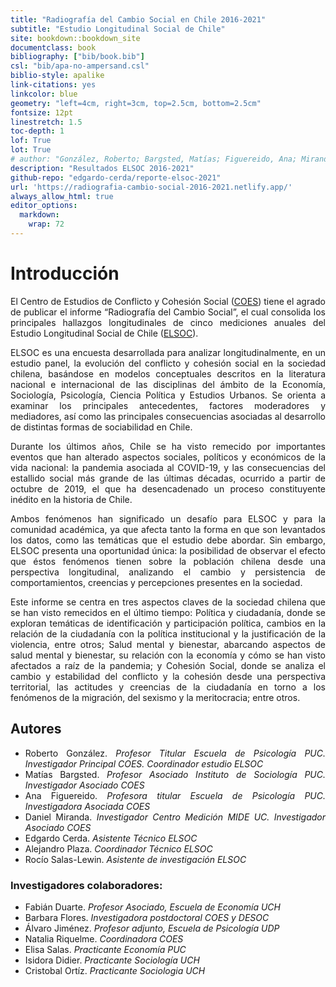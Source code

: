 ```yaml
--- 
title: "Radiografía del Cambio Social en Chile 2016-2021"
subtitle: "Estudio Longitudinal Social de Chile"
site: bookdown::bookdown_site
documentclass: book
bibliography: ["bib/book.bib"]
csl: "bib/apa-no-ampersand.csl"
biblio-style: apalike
link-citations: yes
linkcolor: blue
geometry: "left=4cm, right=3cm, top=2.5cm, bottom=2.5cm"
fontsize: 12pt
linestretch: 1.5
toc-depth: 1
lof: True
lot: True
# author: "González, Roberto; Bargsted, Matías; Figuereido, Ana; Miranda, Daniel; Cerda, Edgardo; Plaza, Alejandro; Salas-Lewin, Rocío"
description: "Resultados ELSOC 2016-2021"
github-repo: "edgardo-cerda/reporte-elsoc-2021"
url: 'https://radiografia-cambio-social-2016-2021.netlify.app/'
always_allow_html: true
editor_options: 
  markdown: 
    wrap: 72
---
```



# Introducción {-}

<div style="text-align: justify">

El Centro de Estudios de Conflicto y Cohesión Social ([COES](https://coes.cl/)) tiene el agrado de publicar el informe “Radiografía del Cambio Social”, el cual consolida los principales hallazgos longitudinales de cinco mediciones anuales del Estudio Longitudinal Social de Chile ([ELSOC](https://coes.cl/encuesta-panel/)).

ELSOC es una encuesta desarrollada para analizar longitudinalmente, en un estudio panel, la evolución del conflicto y cohesión social en la sociedad chilena, basándose en modelos conceptuales descritos en la literatura nacional e internacional de las disciplinas del ámbito de la Economía, Sociología, Psicología, Ciencia Política y Estudios Urbanos. Se orienta a examinar los principales antecedentes, factores moderadores y mediadores, así como las principales consecuencias asociadas al desarrollo de distintas formas de sociabilidad en Chile.

Durante los últimos años, Chile se ha visto remecido por importantes eventos que han alterado aspectos sociales, políticos y económicos de la vida nacional: la pandemia asociada al COVID-19, y las consecuencias del estallido social más grande de las últimas décadas, ocurrido a partir de octubre de 2019, el que ha desencadenado un proceso constituyente inédito en la historia de Chile.

Ambos fenómenos han significado un desafío para ELSOC y para la comunidad académica, ya que afecta tanto la forma en que son levantados los datos, como las temáticas que el estudio debe abordar. Sin embargo, ELSOC presenta una oportunidad única: la posibilidad de observar el efecto que éstos fenómenos tienen sobre la población chilena desde una perspectiva longitudinal, analizando el cambio y persistencia de comportamientos, creencias y percepciones presentes en la sociedad.

Este informe se centra en tres aspectos claves de la sociedad chilena que se han visto remecidos en el último tiempo: Política y ciudadanía, donde se exploran temáticas de identificación y participación política, cambios en la relación de la ciudadanía con la política institucional y la justificación de la violencia, entre otros; Salud mental y bienestar, abarcando aspectos de salud mental y bienestar, su relación con la economía y cómo se han visto afectados a raíz de la pandemia; y Cohesión Social, donde se analiza el cambio y estabilidad del conflicto y la cohesión desde una perspectiva territorial, las actitudes y creencias de la ciudadanía en torno a los fenómenos de la migración, del sexismo y la meritocracia; entre otros.


## Autores {-}

- Roberto González. *Profesor Titular Escuela de Psicología PUC. Investigador Principal COES. Coordinador estudio ELSOC*
- Matías Bargsted. *Profesor Asociado Instituto de Sociología PUC. Investigador Asociado COES*
- Ana Figuereido. *Profesora titular Escuela de Psicología PUC. Investigadora Asociada COES*
- Daniel Miranda. *Investigador Centro Medición MIDE UC. Investigador Asociado COES*
- Edgardo Cerda. *Asistente Técnico ELSOC*
- Alejandro Plaza. *Coordinador Técnico ELSOC*
- Rocío Salas-Lewin. *Asistente de investigación ELSOC*

### Investigadores colaboradores: {-}

- Fabián Duarte. *Profesor Asociado, Escuela de Economía UCH*
- Barbara Flores. *Investigadora postdoctoral COES y DESOC*
- Álvaro Jiménez. *Profesor adjunto, Escuela de Psicología UDP*
- Natalia Riquelme. *Coordinadora COES*
- Elisa Salas. *Practicante Economía PUC*
- Isidora Didier. *Practicante Sociología UCH*
- Cristobal Ortíz. *Practicante Sociologia UCH*
